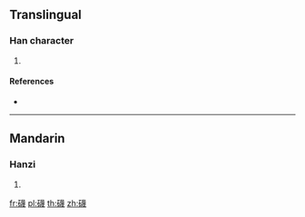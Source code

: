 {{character info/new}}
==Translingual==

===Han character===
{{Han char|rn=112|rad=石|as=15|sn=20|four=14653|canj=MRTWI}}

# {{defn|Han|sort=石15}}

====References====
* {{Han ref|kx=0838.060|dkj=24554|dj=1255.140|hdz=42462.090|uh=7923|ud=31011|bh=F47A|bd=62586}}

----

==Mandarin==

===Hanzi===
{{cmn-hanzi|pin=[[miè]] ([[mie4]])|wg=mieh<sup>4</sup>}}

# {{defn|lang=cmn|sort=石15}}

[[fr:礣]]
[[pl:礣]]
[[th:礣]]
[[zh:礣]]